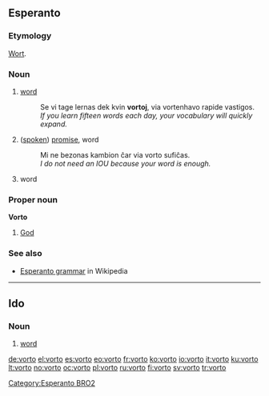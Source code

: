 ==Esperanto==

===Etymology===
{{G.|eo}} [[Wort]].

===Noun===
{{eo-noun}}

# {{linguistics|lang=eo}} [[word]]
#: Se vi tage lernas dek kvin '''vortoj''', via vortenhavo rapide vastigos.
#: ''If you learn fifteen words each day, your vocabulary will quickly expand.''
# ([[spoken]]) [[promise]], word
#:  Mi ne bezonas kambion ĉar via vorto sufiĉas.
#: ''I do not need an IOU because your word is enough.''
# {{computing|lang=eo}} word

===Proper noun===
'''Vorto'''

# {{theology|lang=eo}} [[God]]

===See also===
*[[w:Esperanto grammar|Esperanto grammar]] in Wikipedia

[[Category:Esperanto BRO2]]

----

==Ido==

===Noun===
{{infl|io|noun}}

# [[word]]

[[de:vorto]]
[[el:vorto]]
[[es:vorto]]
[[eo:vorto]]
[[fr:vorto]]
[[ko:vorto]]
[[io:vorto]]
[[it:vorto]]
[[ku:vorto]]
[[lt:vorto]]
[[no:vorto]]
[[oc:vorto]]
[[pl:vorto]]
[[ru:vorto]]
[[fi:vorto]]
[[sv:vorto]]
[[tr:vorto]]
